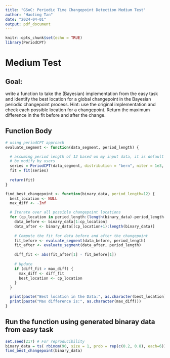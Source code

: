 ```yaml
---
title: "GSoC: Periodic Time Changepoint Detection Medium Test"
author: "Haoting Tan"
date: "2024-04-01"
output: pdf_document
---
```


```r
knitr::opts_chunk$set(echo = TRUE)
library(PeriodCPT)
```

# Medium Test

## Goal:
write a function to take the (Bayesian) implementation from the easy task and identify the best location for a global changepoint in the Bayesian periodic changepoint process. Hint: use the original implementation and check each possible location for a changepoint. Return the maximum difference in the fit before and after the change.

## Function Body
```r
# using periodCPT approach
evaluate_segment <- function(data_segment, period_length) {

  # assuming period length of 12 based on my input data, it is default value, can 
  # be modify by users
  series = PeriodCPT(data_segment, distribution = "bern", niter = 1e3, periodlength=period_length)
  fit = fit(series)
  
  return(fit)
}

find_best_changepoint <- function(binary_data, period_length=12) {
  best_location <- NULL
  max_diff <- -Inf

  # Iterate over all possible changepoint locations
  for (cp_location in period_length:(length(binary_data)-period_length-1)) {
    data_before <- binary_data[1:cp_location]
    data_after <- binary_data[(cp_location+1):length(binary_data)]
      
    # Compute the fit for data before and after the changepoint
    fit_before <- evaluate_segment(data_before, period_length)
    fit_after <- evaluate_segment(data_after, period_length)
      
    diff_fit <- abs(fit_after[1] - fit_before[1])
      
    # Update
    if (diff_fit > max_diff) {
      max_diff <- diff_fit
      best_location <- cp_location
    }
  }

  print(paste("Best location in the Data:", as.character(best_location)))
  print(paste("Max difference is:", as.character(max_diff)))
}
```

## Run the function using generated binaray data from easy task
```r
set.seed(217) # For reproducibility
binary_data = ts( rbinom(90, size = 1, prob = rep(c(0.2, 0.8), each=6)), freq = 12)
find_best_changepoint(binary_data)
```


